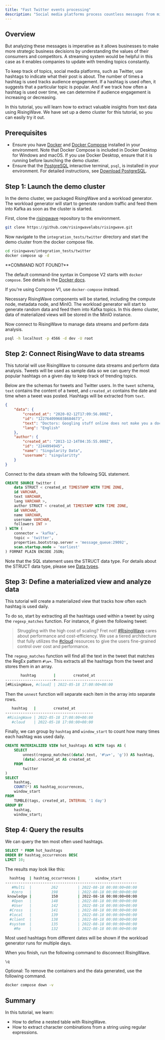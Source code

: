```yaml
---
title: "Fast Twitter events processing"
description: "Social media platforms process countless messages from millions of users every day. It is demanding for companies to keep up with these posts as popular topics are constantly changing."
---
```


## Overview

But analyzing these messages is imperative as it allows businesses to make more strategic business decisions by understanding the values of their consumers and competitors. A streaming system would be helpful in this case as it enables companies to update with trending topics constantly.

To keep track of topics, social media platforms, such as Twitter, use hashtags to indicate what their post is about. The number of times a hashtag is used tracks audience engagement. If a hashtag is used often, it suggests that a particular topic is popular. And if we track how often a hashtag is used over time, we can determine if audience engagement is increasing or decreasing.

In this tutorial, you will learn how to extract valuable insights from text data using RisingWave. We have set up a demo cluster for this tutorial, so you can easily try it out.

## Prerequisites

* Ensure you have [Docker](https://docs.docker.com/get-docker/) and [Docker Compose](https://docs.docker.com/compose/install/) installed in your environment. Note that Docker Compose is included in Docker Desktop for Windows and macOS. If you use Docker Desktop, ensure that it is running before launching the demo cluster.
* Ensure that the [PostgreSQL](https://www.postgresql.org/docs/current/app-psql.html) interactive terminal, `psql`, is installed in your environment. For detailed instructions, see [Download PostgreSQL](https://www.postgresql.org/download/).

## Step 1: Launch the demo cluster

In the demo cluster, we packaged RisingWave and a workload generator. The workload generator will start to generate random traffic and feed them into Kafka as soon as the cluster is started.

First, clone the [risingwave](https://github.com/risingwavelabs/risingwave) repository to the environment.

```bash
git clone https://github.com/risingwavelabs/risingwave.git
```

Now navigate to the `integration_tests/twitter` directory and start the demo cluster from the docker compose file.

```bash
cd risingwave/integration_tests/twitter
docker compose up -d
```
<Tip>
**COMMAND NOT FOUND?**

The default command-line syntax in Compose V2 starts with `docker compose`. See details in the [Docker docs](https://docs.docker.com/compose/migrate/#what-are-the-differences-between-compose-v1-and-compose-v2).

If you're using Compose V1, use `docker-compose` instead.
</Tip>

Necessary RisingWave components will be started, including the compute node, metadata node, and MinIO. The workload generator will start to generate random data and feed them into Kafka topics. In this demo cluster, data of materialized views will be stored in the MinIO instance.

Now connect to RisingWave to manage data streams and perform data analysis.

```bash
psql -h localhost -p 4566 -d dev -U root
```

## Step 2: Connect RisingWave to data streams

This tutorial will use RisingWave to consume data streams and perform data analysis. Tweets will be used as sample data so we can query the most popular hashtags on a given day to keep track of trending topics.

Below are the schemas for tweets and Twitter users. In the `tweet` schema, `text` contains the content of a tweet, and `created_at` contains the date and time when a tweet was posted. Hashtags will be extracted from `text`.

```json
{
    "data": {
        "created_at": "2020-02-12T17:09:56.000Z",
        "id": "1227640996038684673",
        "text": "Doctors: Googling stuff online does not make you a doctor\n\nDevelopers: https://t.co/mrju5ypPkb",
        "lang": "English"
    },
    "author": {
        "created_at": "2013-12-14T04:35:55.000Z",
        "id": "2244994945",
        "name": "Singularity Data",
        "username": "singularitty"
    }
}
```

Connect to the data stream with the following SQL statement.

```sql
CREATE SOURCE twitter (
    data STRUCT < created_at TIMESTAMP WITH TIME ZONE,
    id VARCHAR,
    text VARCHAR,
    lang VARCHAR >,
    author STRUCT < created_at TIMESTAMP WITH TIME ZONE,
    id VARCHAR,
    name VARCHAR,
    username VARCHAR,
    followers INT >
) WITH (
    connector = 'kafka',
    topic = 'twitter',
    properties.bootstrap.server = 'message_queue:29092',
    scan.startup.mode = 'earliest'
) FORMAT PLAIN ENCODE JSON;
```

Note that the SQL statement uses the STRUCT data type. For details about the STRUCT data type, please see [Data types](/sql/data-types/overview).

## Step 3: Define a materialized view and analyze data

This tutorial will create a materialized view that tracks how often each hashtag is used daily.

To do so, start by extracting all the hashtags used within a tweet by using the `regexp_matches` function. For instance, if given the following tweet:

> Struggling with the high cost of scaling? Fret not! [#RisingWave](https://twitter.com/hashtag/RisingWave?src=hashtag%5Fclick) cares about performance and cost-efficiency. We use a tiered architecture that fully utilizes the [#cloud](https://twitter.com/hashtag/cloud?src=hashtag%5Fclick) resources to give the users fine-grained control over cost and performance.

The `regexp_matches` function will find all the text in the tweet that matches the RegEx pattern `#\w+`. This extracts all the hashtags from the tweet and stores them in an array.

```bash
       hashtag        |        created_at
----------------------+--------------------------
[#RisingWave, #cloud] | 2022-05-18 17:00:00+00:00
```

Then the `unnest` function will separate each item in the array into separate rows.

```bash
   hashtag   |        created_at
----------------------------------------
 #RisingWave | 2022-05-18 17:00:00+00:00
   #cloud    | 2022-05-18 17:00:00+00:00
```

Finally, we can group by `hashtag` and `window_start` to count how many times each hashtag was used daily.

```sql
CREATE MATERIALIZED VIEW hot_hashtags AS WITH tags AS (
    SELECT
        unnest(regexp_matches((data).text, '#\w+', 'g')) AS hashtag,
        (data).created_at AS created_at
    FROM
        twitter
)
SELECT
    hashtag,
    COUNT(*) AS hashtag_occurrences,
    window_start
FROM
    TUMBLE(tags, created_at, INTERVAL '1 day')
GROUP BY
    hashtag,
    window_start;
```

## Step 4: Query the results

We can query the ten most often used hashtags.

```sql
SELECT * FROM hot_hashtags
ORDER BY hashtag_occurrences DESC
LIMIT 10;
```

The results may look like this:

```bash
  hashtag  | hashtag_occurrences |       window_start
------------------------------------------------------------
   #Multi  |         262         | 2022-08-18 00:00:00+00:00
   #zero   |         198         | 2022-08-18 00:00:00+00:00
 knowledge |         150         | 2022-08-18 00:00:00+00:00
   #Open   |         148         | 2022-08-18 00:00:00+00:00
   #User   |         142         | 2022-08-18 00:00:00+00:00
  #Cross   |         141         | 2022-08-18 00:00:00+00:00
  #local   |         139         | 2022-08-18 00:00:00+00:00
  #client  |         138         | 2022-08-18 00:00:00+00:00
  #system  |         135         | 2022-08-18 00:00:00+00:00
    #Re    |         132         | 2022-08-18 00:00:00+00:00
```

Most used hashtags from different dates will be shown if the workload generator runs for multiple days.

When you finish, run the following command to disconnect RisingWave.

```
\q
```

Optional: To remove the containers and the data generated, use the following command.

```bash
docker compose down -v
```

## Summary

In this tutorial, we learn:

* How to define a nested table with RisingWave.
* How to extract character combinations from a string using regular expressions.
